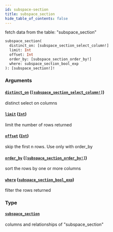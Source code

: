```yaml
---
id: subspace-section
title: subspace_section
hide_table_of_contents: false
---
```


fetch data from the table: "subspace_section"

```graphql
subspace_section(
  distinct_on: [subspace_section_select_column!]
  limit: Int
  offset: Int
  order_by: [subspace_section_order_by!]
  where: subspace_section_bool_exp
): [subspace_section!]!
```

### Arguments

#### [`distinct_on`](#) ([`[subspace_section_select_column!]`](../enums/subspace-section-select-column))

distinct select on columns

#### [`limit`](#) ([`Int`](../scalars/int))

limit the number of rows returned

#### [`offset`](#) ([`Int`](../scalars/int))

skip the first n rows. Use only with order_by

#### [`order_by`](#) ([`[subspace_section_order_by!]`](../inputs/subspace-section-order-by))

sort the rows by one or more columns

#### [`where`](#) ([`subspace_section_bool_exp`](../inputs/subspace-section-bool-exp))

filter the rows returned

### Type

#### [`subspace_section`](../objects/subspace-section)

columns and relationships of "subspace_section"
